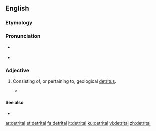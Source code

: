 ==English==

===Etymology===

{{suffix|detritus|al|lang=en}}

===Pronunciation===

* {{a|US}} {{IPA|/diˈtɹaɪtəl/|lang=en}}
* {{rhymes|aɪtəl|lang=en}}

===Adjective===
{{en-adj}}

# {{context|geology|lang=en}} Consisting of, or pertaining to, geological [[detritus]].
#* {{quote-book|1964|N.D. Bespalov|Soils of Outer Mongolia|page=172|url=http://books.google.com/books?id=0aA6AAAAMAAJ|isbn=|
passage=The light-chestnut soils are much more '''detrital''' than the chestnut varieties — not only at the surface but throughout the soil strata, except on sandy tracts. }}

====See also====
* {{pedialite|Detritus (geology)}}

[[ar:detrital]]
[[et:detrital]]
[[fa:detrital]]
[[it:detrital]]
[[ku:detrital]]
[[vi:detrital]]
[[zh:detrital]]